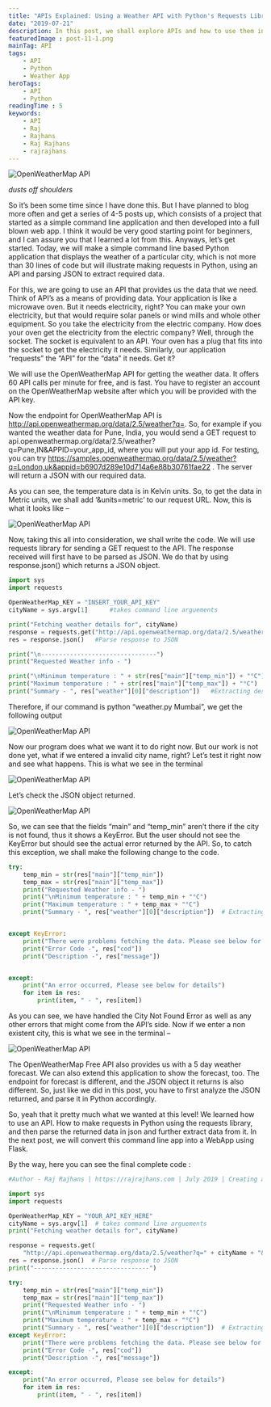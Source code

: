 ```yaml
---
title: "APIs Explained: Using a Weather API with Python's Requests Library"
date: "2019-07-21"
description: In this post, we shall explore APIs and how to use them in Python. We will develop a simple command line based Weather app to show us the weather of a particular city. We will use the Requests library and OpenWeatherMap API.
featuredImage : post-11-1.png
mainTag: API
tags:
    - API
    - Python
    - Weather App
heroTags:
    - API
    - Python
readingTime : 5
keywords:
    - API
    - Raj
    - Rajhans
    - Raj Rajhans
    - rajrajhans
---
```


![OpenWeatherMap API](post-11-2.png)

*dusts off shoulders*

So it’s been some time since I have done this. But I have planned to blog more often and get a series of 4-5 posts up, which consists of a project that started as a simple command line application and then developed into a full blown web app. I think it would be very good starting point for beginners, and I can assure you that I learned a lot from this. Anyways, let’s get started. Today, we will make a simple command line based Python application that displays the weather of a particular city, which is not more than 30 lines of code but will illustrate making requests in Python, using an API and parsing JSON to extract required data.

For this, we are going to use an API that provides us the data that we need. Think of API’s as a means of providing data. Your application is like a microwave oven. But it needs electricity, right? You can make your own electricity, but that would require solar panels or wind mills and whole other equipment. So you take the electricity from the electric company. How does your oven get the electricity from the electric company? Well, through the socket. The socket is equivalent to an API. Your oven has a plug that fits into the socket to get the electricity it needs. Similarly, our application “requests” the “API” for the “data” it needs. Get it?

We will use the OpenWeatherMap API for getting the weather data. It offers 60 API calls per minute for free, and is fast. You have to register an account on the OpenWeatherMap website after which you will be provided with the API key.

Now the endpoint for OpenWeatherMap API is http://api.openweathermap.org/data/2.5/weather?q=. So, for example if you wanted the weather data for Pune, India, you would send a GET request to api.openweathermap.org/data/2.5/weather?q=Pune,IN&APPID=your_app_id, where you will put your app id. For testing, you can try <ExtLink link="https://samples.openweathermap.org/data/2.5/weather?q=London,uk&appid=b6907d289e10d714a6e88b30761fae22"> https://samples.openweathermap.org/data/2.5/weather?q=London,uk&appid=b6907d289e10d714a6e88b30761fae22 </ExtLink>. The server will return a JSON with our required data.

As you can see, the temperature data is in Kelvin units. So, to get the data in Metric units, we shall add ‘&units=metric’ to our request URL. Now, this is what it looks like –

![OpenWeatherMap API](post-11-3.png)

Now, taking this all into consideration, we shall write the code. We will use requests library for sending a GET request to the API. The response received will first have to be parsed as JSON. We do that by using response.json() which returns a JSON object.

```python
import sys
import requests

OpenWeatherMap_KEY = "INSERT_YOUR_API_KEY"
cityName = sys.argv[1]      #takes command line arguements

print("Fetching weather details for", cityName)
response = requests.get("http://api.openweathermap.org/data/2.5/weather?q=" + cityName + "&APPID=" + OpenWeatherMap_KEY+"&units=metric")    #API Call
res = response.json()   #Parse response to JSON

print("\n--------------------------------")
print("Requested Weather info - ")

print("\nMinimum temperature : " + str(res["main"]["temp_min"]) + "°C")
print("Maximum temperature : " + str(res["main"]["temp_max"]) + "°C")
print("Summary - ", res["weather"][0]["description"])   #Extracting desired data from the received JSON Object
```

Therefore, if our command is python “weather.py Mumbai”, we get the following output

![OpenWeatherMap API](post-11-4.png)

Now our program does what we want it to do right now. But our work is not done yet, what if we entered a invalid city name, right? Let’s test it right now and see what happens. This is what we see in the terminal

![OpenWeatherMap API](post-11-5.png)

Let’s check the JSON object returned.

![OpenWeatherMap API](post-11-6.png)

So, we can see that the fields “main” and “temp_min” aren’t there if the city is not found, thus it shows a KeyError. But the user should not see the KeyError but should see the actual error returned by the API. So, to catch this exception, we shall make the following change to the code.

```python
try:
    temp_min = str(res["main"]["temp_min"])
    temp_max = str(res["main"]["temp_max"])
    print("Requested Weather info - ")
    print("\nMinimum temperature : " + temp_min + "°C")
    print("Maximum temperature : " + temp_max + "°C")
    print("Summary - ", res["weather"][0]["description"])  # Extracting desired data from the received JSON Object


except KeyError:
    print("There were problems fetching the data. Please see below for details")
    print("Error Code -", res["cod"])
    print("Description -", res["message"])


except:
    print("An error occurred, Please see below for details")
    for item in res:
        print(item, " - ", res[item])
```

As you can see, we have handled the City Not Found Error as well as any other errors that might come from the API’s side. Now if we enter a non existent city, this is what we see in the terminal –

![OpenWeatherMap API](post-11-7.png)

The OpenWeatherMap Free API also provides us with a 5 day weather forecast. We can also extend this application to show the forecast, too. The endpoint for forecast is different, and the JSON object it returns is also different. So, just like we did in this post, you have to first analyze the JSON returned, and parse it in Python accordingly.

So, yeah that it pretty much what we wanted at this level! We learned how to use an API. How to make requests in Python using the requests library, and then parse the returned data in json and further extract data from it. In the next post, we will convert this command line app into a WebApp using Flask.

By the way, here you can see the final complete code :

```python
#Author - Raj Rajhans | https://rajrajhans.com | July 2019 | Creating a simple Weather app using API

import sys
import requests

OpenWeatherMap_KEY = "YOUR_API_KEY_HERE"
cityName = sys.argv[1]  # takes command line arguements
print("Fetching weather details for", cityName)

response = requests.get(
    "http://api.openweathermap.org/data/2.5/weather?q=" + cityName + "&APPID=" + OpenWeatherMap_KEY + "&units=metric")  # API Call
res = response.json()  # Parse response to JSON
print("--------------------------------")

try:
    temp_min = str(res["main"]["temp_min"])
    temp_max = str(res["main"]["temp_max"])
    print("Requested Weather info - ")
    print("\nMinimum temperature : " + temp_min + "°C")
    print("Maximum temperature : " + temp_max + "°C")
    print("Summary - ", res["weather"][0]["description"])  # Extracting desired data from the received JSON Object
except KeyError:
    print("There were problems fetching the data. Please see below for details")
    print("Error Code -", res["cod"])
    print("Description -", res["message"])

except:
    print("An error occurred, Please see below for details")
    for item in res:
        print(item, " - ", res[item])
```